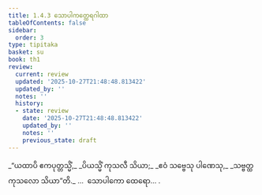 ```yaml
---
title: 1.4.3 သောပါကတ္ထေရဂါထာ
tableOfContents: false
sidebar:
  order: 3
type: tipitaka
basket: su
book: th1
review:
  current: review
  updated: '2025-10-27T21:48:48.813422'
  updated_by: ''
  notes: ''
  history:
  - state: review
    date: '2025-10-27T21:48:48.813422'
    updated_by: ''
    notes: ''
    previous_state: draft
---
```



<ReviewStatus review={frontmatter.review} showDetails={true} />

<HypothesisAnnotation frontmatter={frontmatter} />

<DynamicBreadcrumb />

<Division number="33" book="th1" e="ch" v="19" p="227">

<Paragraph number="76" type="verses" book="th1">
_“ယထာပိ ဧကပုတ္တသ္မိံ,_  
_ပိယသ္မိံ ကုသလီ သိယာ;_  
_ဧဝံ သဗ္ဗေသု ပါဏေသု,_  
_သဗ္ဗတ္ထ ကုသလော သိယာ”တိ._  


</Paragraph>
</Division>

<Paragraph number="77" type="center" book="th1">
…  သောပါကော ထေရော… .
</Paragraph>